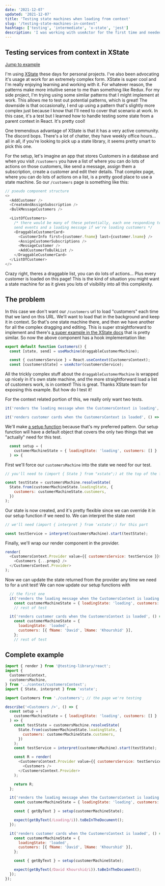 ```yaml
---
date: '2021-12-07'
updated: '2021-12-07'
title: 'Testing state machines when loading from context'
slug: '/testing-state-machines-in-context'
hashtags: ['testing', 'intermediate', 'x-state', 'jest']
description: 'I was working with useActor for the first time and needed to force some state to write some tests.'
---
```


## Testing services from context in XState

<a href="#complete-example">Jump to example</a>

I'm using <a href="https://xstate.js.org/docs/" target="_blank">XState</a> these days for personal projects. I've also been advocating it's usage at work for an extremely complex form. XState is super cool and I'm really enjoying learning and working with it. For whatever reason, the patterns make more intuitive sense to me than something like Redux. For my side project, I'm trying using some similar patterns that I might implement at work. This allows me to test out potential patterns, which is great! The downside is that occasionally, I end up using a pattern that's slightly more complex just because I know that I'll need to cover that scenario at work. In this case, it's a test but I learned how to handle testing some state from a parent context in React. It's pretty cool!

One tremendous advantage of XState is that it has a very active community. The discord bops. There's a lot of chatter, they have weekly office hours... all in all, if you're looking to pick up a state library, it seems pretty smart to pick this one.

For the setup, let's imagine an app that stores Customers in a database and when you visit `/customers` you have a list of where you can do lots of actions on those customers, like send a message, assign them a subscription, create a customer and edit their details. That complex page, where you can do lots of actions on a list, is a pretty good place to use a state machine. So our `/customers` page is something like this:

```js
// pseudo component structure
<>
  <AddCustomer />
  <CreateAndAssignSubscription />
  <BulkMessageCustomers />

  <ListOfCustomers>
    /* there would be many of these potentially, each one responding to some
    send events and a loading message if we're loading customers */
    <DraggableCustomerCard>
      <CustomerInfo first={customer.fname} last={customer.lname} />
      <AssignCustomerSubscriptions />
      <MessageCustomer />
      <AddCustomerToBulkList />
    </DraggableCustomerCard>
  </ListOfCustomer>
</>
```

Crazy right, theres a draggable list, you can do lots of actions... Plus every customer is loaded on this page! This is the kind of situation you might want a state machine for as it gives you lots of visibility into all this complexity.

## The problem

In this case we don't want our `/customers` url to load "customers" each time that we land on this URL. We'll want to load that in the background and keep it in context. So that's one state machine there, and then we have another for all the complex dragging and editing. This is super straightforward to implement and there's <a href="https://xstate.js.org/docs/recipes/react.html#global-state-react-context">a super example in the XState docs</a> that is pretty similar. So now the above component has a hook implementation like:

```js
export default function Customers() {
  const [state, send] = useMachine(draggableCustomerMachine);

  const { customersService } = React.useContext(CustomersContext);
  const [customersState] = useActor(customersService);
```

All the trickly complex stuff about the `draggableCustomerMachine` is wrapped up nicely in it's own state machine, and the more straightforward load a list of customers work, is in context! This is great. Thanks XState team for exposing this example. But how do I test it!

For the context related portion of this, we really only want two tests.

```js
it('renders the loading message when the CustomersContext is loading', () => {});

it('renders customer cards when the CustomersContext is loaded', () => {});
```

We'll make <a href="/tips/setup-function-patterns/">a setup function</a> because that's my preferred pattern. Our setup function will have a default object that covers the only two things that we "actually" need for this test.

```js
  const setup = (
    customerMachineState = { loadingState: 'loading', customers: [] }
  ) => {
```

First we'll force our `customersMachine` into the state we need for our test.

```js
// you'll need to (import { State } from "xstate";) at the top of the file.

const testState = customersMachine.resolveState(
  State.from(customerMachineState.loadingState, {
    customers: customerMachineState.customers,
  })
);
```

Our state is now created, and it's pretty flexible since we can override it in our setup function if we need to. We can interpret the state next

```js
// we'll need (import { interpret } from 'xstate';) for this part

const testService = interpret(customersMachine).start(testState);
```

Finally, we'll wrap our render component in the provider.

```js
render(
  <CustomersContext.Provider value={{ customersService: testService }}>
    <Customers {...props} />
  </CustomersContext.Provider>
);
```

Now we can update the state returned from the provider any time we need to for a unit test! We can now update our setup functions with

```js
  // the first one
  it('renders the loading message when the CustomersContext is loading', () => {
    const customerMachineState = { loadingState: 'loading', customers: [] };
    // rest of test

  it('renders customer cards when the CustomersContext is loaded', () => {
    const customerMachineState = {
      loadingState: 'loaded',
      customers: [{ fName: 'David', lName: 'Khourshid' }],
    };
    // rest of test
```

<div id="complete-example" />

## Complete example

```js
import { render } from '@testing-library/react';
import {
  CustomersContext,
  customersMachine,
} from '../context/customersContext';
import { State, interpret } from 'xstate';

import Customers from './customers'; // the page we're testing

describe('<Customers />', () => {
  const setup = (
    customerMachineState = { loadingState: 'loading', customers: [] }
  ) => {
    const testState = customersMachine.resolveState(
      State.from(customerMachineState.loadingState, {
        customers: customerMachineState.customers,
      })
    );
    const testService = interpret(customersMachine).start(testState);

    const R = render(
      <CustomersContext.Provider value={{ customersService: testService }}>
        <Customers />
      </CustomersContext.Provider>
    );

    return R;
  };

  it('renders the loading message when the CustomersContext is loading', () => {
    const customerMachineState = { loadingState: 'loading', customers: [] };

    const { getByText } = setup(customerMachineState);

    expect(getByText(/Loading/i)).toBeInTheDocument();
  });

  it('renders customer cards when the CustomersContext is loaded', () => {
    const customerMachineState = {
      loadingState: 'loaded',
      customers: [{ fName: 'David', lName: 'Khourshid' }],
    };

    const { getByText } = setup(customerMachineState);

    expect(getByText(/David Khourshid/i)).toBeInTheDocument();
  });
});
```

